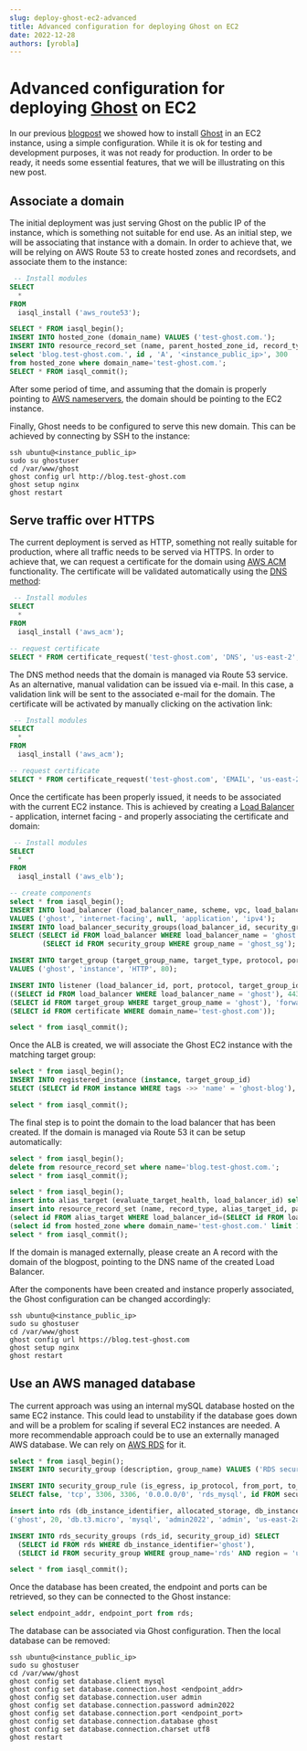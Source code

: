 ```yaml
---
slug: deploy-ghost-ec2-advanced
title: Advanced configuration for deploying Ghost on EC2
date: 2022-12-28
authors: [yrobla]
---
```


# Advanced configuration for deploying <a href="https://ghost.org/">Ghost</a> on EC2

In our previous <a href="https://iasql.com/blog/deploy-ghost-ec2/">blogpost</a> we showed how to install <a href="https://ghost.org/">Ghost</a> in an EC2 instance, using a simple configuration. While it is ok
for testing and development purposes, it was not ready for production. In order to be ready, it needs some essential features, that we will be illustrating on this new post.

## Associate a domain

The initial deployment was just serving Ghost on the public IP of the instance, which is something not suitable for end use. As an initial step, we will be associating that instance with a domain.
In order to achieve that, we will be relying on AWS Route 53 to create hosted zones and recordsets, and associate them to the instance:

```sql TheButton[Generate A record for domain]="Generate A record for domain"
 -- Install modules
SELECT
  *
FROM
  iasql_install ('aws_route53');

SELECT * FROM iasql_begin();
INSERT INTO hosted_zone (domain_name) VALUES ('test-ghost.com.');
INSERT INTO resource_record_set (name, parent_hosted_zone_id, record_type, record, ttl) 
select 'blog.test-ghost.com.', id , 'A', '<instance_public_ip>', 300
from hosted_zone where domain_name='test-ghost.com.';
SELECT * FROM iasql_commit();
```

After some period of time, and assuming that the domain is properly pointing to <a href="https://docs.aws.amazon.com/Route53/latest/DeveloperGuide/migrate-dns-domain-in-use.html#migrate-dns-change-name-servers-with-provider">AWS nameservers</a>,
the domain should be pointing to the EC2 instance.

Finally, Ghost needs to be configured to serve this new domain. This can be achieved by connecting by SSH to the instance:

```console
ssh ubuntu@<instance_public_ip>
sudo su ghostuser
cd /var/www/ghost
ghost config url http://blog.test-ghost.com
ghost setup nginx
ghost restart
```

## Serve traffic over HTTPS

The current deployment is served as HTTP, something not really suitable for production, where all traffic needs to be served via HTTPS. In order to achieve that, we can request a certificate for the
domain using <a href="https://aws.amazon.com/certificate-manager">AWS ACM</a> functionality. The certificate will be validated automatically using the <a href="https://docs.aws.amazon.com/acm/latest/userguide/dns-validation.html">DNS method</a>:

```sql TheButton[Request certificate and validate via DNS]="Request certificate and validate via DNS"
 -- Install modules
SELECT
  *
FROM
  iasql_install ('aws_acm');

-- request certificate
SELECT * FROM certificate_request('test-ghost.com', 'DNS', 'us-east-2', '');
```

The DNS method needs that the domain is managed via Route 53 service. As an alternative, manual validation can be issued via e-mail. In this case, a validation link will be sent to the associated e-mail for the domain. The certificate will be activated
by manually clicking on the activation link:

```sql TheButton[Request certificate and validate via email]="Request certificate and validate via email"
 -- Install modules
SELECT
  *
FROM
  iasql_install ('aws_acm');

-- request certificate
SELECT * FROM certificate_request('test-ghost.com', 'EMAIL', 'us-east-2', '');
```

Once the certificate has been properly issued, it needs to be associated with the current EC2 instance. This is achieved by creating a
<a href="https://aws.amazon.com/elasticloadbalancing/">Load Balancer</a> - application, internet facing - and properly associating the certificate and domain:

```sql TheButton[Create Load Balancer]="Create Load Balancer"
 -- Install modules
SELECT
  *
FROM
  iasql_install ('aws_elb');

-- create components
select * from iasql_begin();
INSERT INTO load_balancer (load_balancer_name, scheme, vpc, load_balancer_type, ip_address_type)
VALUES ('ghost', 'internet-facing', null, 'application', 'ipv4');
INSERT INTO load_balancer_security_groups(load_balancer_id, security_group_id)
SELECT (SELECT id FROM load_balancer WHERE load_balancer_name = 'ghost'),
        (SELECT id FROM security_group WHERE group_name = 'ghost_sg');

INSERT INTO target_group (target_group_name, target_type, protocol, port)
VALUES ('ghost', 'instance', 'HTTP', 80);

INSERT INTO listener (load_balancer_id, port, protocol, target_group_id, action_type, certificate_id) VALUES
((SELECT id FROM load_balancer WHERE load_balancer_name = 'ghost'), 443, 'HTTPS',
(SELECT id FROM target_group WHERE target_group_name = 'ghost'), 'forward',
(SELECT id FROM certificate WHERE domain_name='test-ghost.com'));

select * from iasql_commit();
```

Once the ALB is created, we will associate the Ghost EC2 instance with the matching target group:

```sql TheButton[Associate instance to target group]="Associate instance to target group"
select * from iasql_begin();
INSERT INTO registered_instance (instance, target_group_id)
SELECT (SELECT id FROM instance WHERE tags ->> 'name' = 'ghost-blog'), (SELECT id FROM target_group WHERE target_group_name = 'ghost');

select * from iasql_commit();
```

The final step is to point the domain to the load balancer that has been created. If the domain is managed via Route 53 it
can be setup automatically:

```sql TheButton[Delete old recordset]="Delete old recordset"
select * from iasql_begin();
delete from resource_record_set where name='blog.test-ghost.com.';
select * from iasql_commit();
```

```sql TheButton[Create recordset]="Create recordset"
select * from iasql_begin();
insert into alias_target (evaluate_target_health, load_balancer_id) select true, id from load_balancer where load_balancer_name='ghost' limit 1;
insert into resource_record_set (name, record_type, alias_target_id, parent_hosted_zone_id) values ('blog.test-ghost.com.', 'A',
(select id FROM alias_target WHERE load_balancer_id=(SELECT id FROM load_balancer WHERE load_balancer_name='ghost') LIMIT 1),
(select id from hosted_zone where domain_name='test-ghost.com.' limit 1));
select * from iasql_commit();
```

If the domain is managed externally, please create an A record with the domain of the blogpost, pointing to the DNS name of the created Load Balancer.

After the components have been created and instance properly associated, the Ghost configuration can be changed accordingly:

```console
ssh ubuntu@<instance_public_ip>
sudo su ghostuser
cd /var/www/ghost
ghost config url https://blog.test-ghost.com
ghost setup nginx
ghost restart
```

## Use an AWS managed database

The current approach was using an internal mySQL database hosted on the same EC2 instance. This could lead to unstability if the database goes
down and will be a problem for scaling if several EC2 instances are needed. A more recommendable approach could be to use an externally
managed AWS database. We can rely on <a href="https://aws.amazon.com/rds/">AWS RDS</a> for it.

```sql TheButton[Create database]="Create database"
select * from iasql_begin();
INSERT INTO security_group (description, group_name) VALUES ('RDS security Group', 'rds');

INSERT INTO security_group_rule (is_egress, ip_protocol, from_port, to_port, cidr_ipv4, description, security_group_id)
SELECT false, 'tcp', 3306, 3306, '0.0.0.0/0', 'rds_mysql', id FROM security_group WHERE group_name = 'rds';

insert into rds (db_instance_identifier, allocated_storage, db_instance_class, engine, master_user_password, master_username, availability_zone) values
('ghost', 20, 'db.t3.micro', 'mysql', 'admin2022', 'admin', 'us-east-2a');

INSERT INTO rds_security_groups (rds_id, security_group_id) SELECT
  (SELECT id FROM rds WHERE db_instance_identifier='ghost'),
  (SELECT id FROM security_group WHERE group_name='rds' AND region = 'us-east-2');

select * from iasql_commit();
```

Once the database has been created, the endpoint and ports can be retrieved, so they can be connected to the Ghost instance:

```sql TheButton[Retrieve database details]="Retrieve database details"
select endpoint_addr, endpoint_port from rds;
```

The database can be associated via Ghost configuration. Then the local database can be removed:

```console
ssh ubuntu@<instance_public_ip>
sudo su ghostuser
cd /var/www/ghost
ghost config set database.client mysql
ghost config set database.connection.host <endpoint_addr>
ghost config set database.connection.user admin
ghost config set database.connection.password admin2022
ghost config set database.connection.port <endpoint_port>
ghost config set database.connection.database ghost
ghost config set database.connection.charset utf8
ghost restart
```


